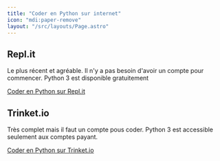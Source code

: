 ```yaml
---
title: "Coder en Python sur internet"
icon: "mdi:paper-remove"
layout: "/src/layouts/Page.astro"
---
```


## Repl.it

Le plus récent et agréable. Il n'y a pas besoin d'avoir un compte pour
commencer. Python 3 est disponible gratuitement

[Coder en Python sur Repl.it](https://repl.it/)

## Trinket.io

Très complet mais il faut un compte pous coder. Python 3 est accessible
seulement aux comptes payant.

[Coder en Python sur Trinket.io](https://trinket.io/)